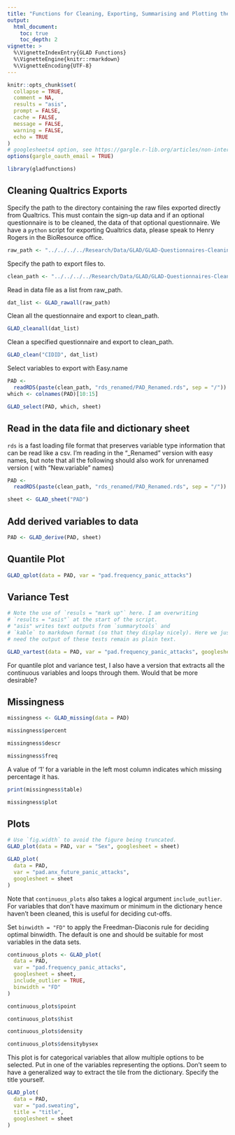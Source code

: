 ```yaml
---
title: "Functions for Cleaning, Exporting, Summarising and Plotting the GLAD Data"
output:
  html_document:
    toc: true
    toc_depth: 2
vignette: >
  %\VignetteIndexEntry{GLAD Functions}
  %\VignetteEngine{knitr::rmarkdown}
  %\VignetteEncoding{UTF-8}
---
```


```r
knitr::opts_chunk$set(
  collapse = TRUE,
  comment = NA,
  results = "asis",
  prompt = FALSE,
  cache = FALSE,
  message = FALSE,
  warning = FALSE,
  echo = TRUE
)
# googlesheets4 option, see https://gargle.r-lib.org/articles/non-interactive-auth.html
options(gargle_oauth_email = TRUE)
```

```r
library(gladfunctions)
```

## Cleaning Qualtrics Exports

Specify the path to the directory containing the raw files exported
directly from Qualtrics. This must contain the sign-up data and if an
optional questionnaire is to be cleaned, the data of that optional
questionnaire. We have a `python` script for exporting Qualtrics data,
please speak to Henry Rogers in the BioResource office.

```r
raw_path <- "../../../../Research/Data/GLAD/GLAD-Questionnaires-Cleaning/data_raw/"
```

Specify the path to export files to.

```r
clean_path <- "../../../../Research/Data/GLAD/GLAD-Questionnaires-Cleaning/data_clean/"
```

Read in data file as a list from raw_path.

```r
dat_list <- GLAD_rawall(raw_path)
```

Clean all the questionnaire and export to clean_path.

```r
GLAD_cleanall(dat_list)
```

Clean a specified questionnaire and export to clean_path.

```r
GLAD_clean("CIDID", dat_list)
```

Select variables to export with Easy.name

```r
PAD <-
  readRDS(paste(clean_path, "rds_renamed/PAD_Renamed.rds", sep = "/"))
which <- colnames(PAD)[10:15]

GLAD_select(PAD, which, sheet)
```

## Read in the data file and dictionary sheet

`rds` is a fast loading file format that preserves variable type
information that can be read like a csv.  I'm reading in the "_Renamed"
version with easy names, but note that all the following should also work
for unrenamed version ( with "New.variable" names)

```r
PAD <-
  readRDS(paste(clean_path, "rds_renamed/PAD_Renamed.rds", sep = "/"))

sheet <- GLAD_sheet("PAD")
```

## Add derived variables to data

```r
PAD <- GLAD_derive(PAD, sheet)
```

## Quantile Plot

```r
GLAD_qplot(data = PAD, var = "pad.frequency_panic_attacks")
```

## Variance Test

```r
# Note the use of `resuls = "mark up"` here. I am overwriting
# `results = "asis"` at the start of the script.
# "asis" writes text outputs from `summarytools` and
# `kable` to markdown format (so that they display nicely). Here we just
# need the output of these tests remain as plain text.

GLAD_vartest(data = PAD, var = "pad.frequency_panic_attacks", googlesheet = sheet)
```

For quantile plot and variance test, I also have a version that extracts
all the continuous variables and loops through them.  Would that be more
desirable?

## Missingness

```r
missingness <- GLAD_missing(data = PAD)
 ```

```r
missingness$percent
 ```

```r
missingness$descr
```

```r
missingness$freq
```

A value of '1' for a variable in the left most column indicates which
missing percentage it has.

```r
print(missingness$table)
```

```r
missingness$plot
```

## Plots

 ```r
# Use `fig.width` to avoid the figure being truncated.
GLAD_plot(data = PAD, var = "Sex", googlesheet = sheet)
```

```r
GLAD_plot(
  data = PAD,
  var = "pad.anx_future_panic_attacks",
  googlesheet = sheet
)
```

Note that `continuous_plots` also takes a logical argument `include_outlier`.
For variables that don't have maximum or minimum in the dictionary hence haven't been cleaned,
this is useful for deciding cut-offs.

Set `binwidth = "FD"` to apply the Freedman-Diaconis rule for deciding
optimal binwidth. The default is one and should be suitable for most
variables in the data sets.

```r
continuous_plots <- GLAD_plot(
  data = PAD,
  var = "pad.frequency_panic_attacks",
  googlesheet = sheet,
  include_outlier = TRUE,
  binwidth = "FD"
)
```

```r
continuous_plots$point
```

```r
continuous_plots$hist
```

```r
continuous_plots$density
```

```r
continuous_plots$densitybysex
```

This plot is for categorical variables that allow multiple options to be selected.
Put in one of the variables representing the options. Don't seem to have a
generalized way to extract the tile from the dictionary. Specify the title yourself.

```r
GLAD_plot(
  data = PAD,
  var = "pad.sweating",
  title = "title",
  googlesheet = sheet
)
```
